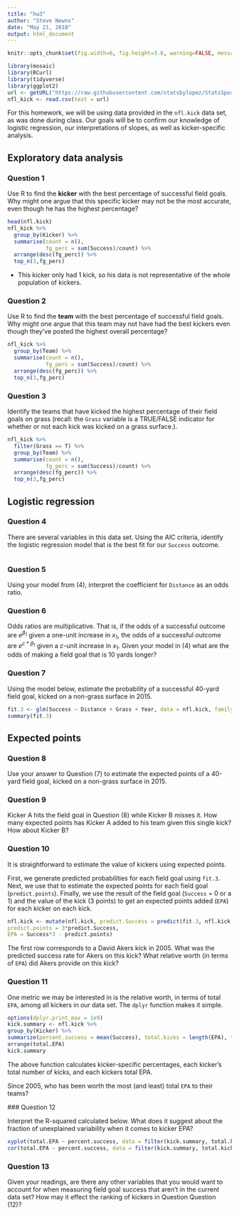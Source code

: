 ```yaml
---
title: "hw3"
author: "Steve Newns"
date: "May 21, 2018"
output: html_document
---
```

  
```r
knitr::opts_chunk$set(fig.width=6, fig.height=3.6, warning=FALSE, message=FALSE)
```

```r
library(mosaic)
library(RCurl)
library(tidyverse)
library(ggplot2)
url <- getURL("https://raw.githubusercontent.com/statsbylopez/StatsSports/master/Kickers.csv")
nfl_kick <- read.csv(text = url)
```

For this homework, we will be using data provided in the `nfl.kick` data set, as was done during class. Our goals will be to confirm our knowledge of logistic regression, our interpretations of slopes, as well as kicker-specific analysis. 

## Exploratory data analysis

### Question 1

Use R to find the **kicker** with the best percentage of successful field goals. Why might one argue that this specific kicker may not be the most accurate, even though he has the highest percentage?
```r
head(nfl.kick)
nfl_kick %>% 
  group_by(Kicker) %>% 
  summarise(count = n(),
            fg_perc = sum(Success)/count) %>%
  arrange(desc(fg_perc)) %>%
  top_n(3,fg_perc)
```

* This kicker only had 1 kick, so his data is not representative of the whole population of kickers.

### Question 2
  
Use R to find the **team** with the best percentage of successful field goals. Why might one argue that this team may not have had the best kickers even though they've posted the highest overall percentage?

```r
nfl_kick %>% 
  group_by(Team) %>% 
  summarise(count = n(),
            fg_perc = sum(Success)/count) %>%
  arrange(desc(fg_perc)) %>%
  top_n(3,fg_perc)
```

### Question 3

Identify the teams that have kicked the highest percentage of their field goals on grass (recall: the `Grass` variable is a TRUE/FALSE indicator for whether or not each kick was kicked on a grass surface.).

```r
nfl_kick %>% 
  filter(Grass == T) %>%
  group_by(Team) %>% 
  summarise(count = n(),
            fg_perc = sum(Success)/count) %>%
  arrange(desc(fg_perc)) %>%
  top_n(3,fg_perc)
```

## Logistic regression

### Question 4

There are several variables in this data set. Using the AIC criteria, identify the logistic regression model that is the best fit for our `Success` outcome. 

```r

```

### Question 5

Using your model from (4), interpret the coefficient for `Distance` as an odds ratio.


### Question 6


Odds ratios are multiplicative. That is, if the odds of a successful outcome are $e^{\beta_1}$ given a one-unit increase in $x_1$, the odds of a successful outcome are $e^{c*\beta_1}$ given a $c$-unit increase in $x_1$. Given your model in (4) what are the odds of making a field goal that is 10 yards longer?



### Question 7


Using the model below, estimate the probability of a successful 40-yard field goal, kicked on a non-grass surface in 2015. 


```r
fit.3 <- glm(Success ~ Distance + Grass + Year, data = nfl.kick, family ="binomial")
summary(fit.3)
```



## Expected points


### Question 8


Use your answer to Question (7) to estimate the expected points of a 40-yard field goal, kicked on a non-grass surface in 2015. 


### Question 9


Kicker A hits the field goal in Question (8) while Kicker B misses it. How many expected points has Kicker A added to his team given this single kick? How about Kicker B?


### Question 10


It is straightforward to estimate the value of kickers using expected points. 



First, we generate predicted probabilities for each field goal using `fit.3`. Next, we use that to estimate the expected points for each field goal (`predict.points`). Finally, we use the result of the field goal (`Success` = 0 or a 1) and the value of the kick (3 points) to get an expected points added (`EPA`) for each kicker on each kick. 

```r
nfl.kick <- mutate(nfl.kick, predict.Success = predict(fit.3, nfl.kick, type = "response"),
predict.points = 3*predict.Success, 
EPA = Success*3 - predict.points)
```

The first row corresponds to a David Akers kick in 2005. What was the predicted success rate for Akers on this kick?  What relative worth (in terms of `EPA`) did Akers provide on this kick?


### Question 11

One metric we may be interested in is the relative worth, in terms of total `EPA`, among all kickers in our data set. The `dplyr` function makes it simple.


```r
options(dplyr.print_max = 1e9)
kick.summary <- nfl.kick %>%
group_by(Kicker) %>%
summarize(percent.success = mean(Success), total.kicks = length(EPA), total.EPA = sum(EPA)) %>%
arrange(total.EPA)
kick.summary
```

The above function calculates kicker-specific percentages, each kicker's total number of kicks, and each kickers total EPA. 

Since 2005, who has been worth the most (and least) total `EPA` to their teams?
  
  
  
  ### Question 12
  
  Interpret the R-squared calculated below. What does it suggest about the fraction of unexplained variability when it comes to kicker EPA?
  
  ```r
xyplot(total.EPA ~ percent.success, data = filter(kick.summary, total.kicks >=50 ))
cor(total.EPA ~ percent.success, data = filter(kick.summary, total.kicks >=50 ))^2
```


### Question 13

Given your readings, are there any other variables that you would want to account for when measuring field goal success that aren't in the current data set? How may it effect the ranking of kickers in Question Question (12)? 

